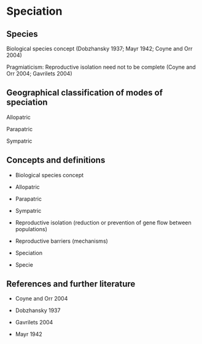 # Speciation

## Species

Biological species concept (Dobzhansky 1937; Mayr 1942; Coyne and Orr 2004)

Pragmiaticism: Reproductive isolation need not to be complete (Coyne and Orr 2004; Gavrilets 2004)

## Geographical classification of modes of speciation

Allopatric

Parapatric

Sympatric

## Concepts and definitions

-   Biological species concept

-   Allopatric

-   Parapatric

-   Sympatric

-   Reproductive isolation (reduction or prevention of gene flow between populations)

-   Reproductive barriers (mechanisms)

-   Speciation

-   Specie

## References and further literature 

-   Coyne and Orr 2004

-   Dobzhansky 1937

-   Gavrilets 2004

-   Mayr 1942

